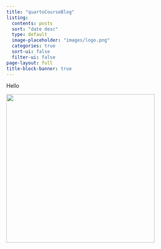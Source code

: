 ```yaml
---
title: "quartoCourseBlog"
listing:
  contents: posts
  sort: "date desc"
  type: default
  image-placeholder: "images/logo.png"
  categories: true
  sort-ui: false
  filter-ui: false
page-layout: full
title-block-banner: true
---
```


Hello

![](https://loe.org/content/2016-07-15/TURTLES-Blanding's_turtle_up_close.jpg){width="390"}
